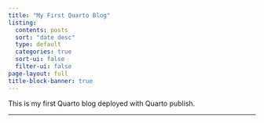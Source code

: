 ```yaml
---
title: "My First Quarto Blog"
listing:
  contents: posts
  sort: "date desc"
  type: default
  categories: true
  sort-ui: false
  filter-ui: false
page-layout: full
title-block-banner: true
---
```



This is my first Quarto blog deployed with Quarto publish.
<hr>
<br>
<br>